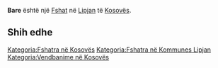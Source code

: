 {{Fshat në Kosovës
 | Emri                = Bare
| srp_N_name = Bare
| srp_N_FULL_NAME_RO = Bare
| srp_N_FULL_NAME_ND_RO = Bare
| srp_N_SORT_NAME_RG = BARE
| srp_N_FULL_NAME_RG = Bare
| srp_N_FULL_NAME_ND_RG = Bare

 | Emri (Rasa dhanore) = 
 | Figura              = 
 | Shteti              = Kosovo
 | Komuna              = Lipjan
 | Kodi postar         = 
 | Sipërfaqja          = 

 | Popullsia           = 

 | Regj. i popullsisë  = 
 | Dend. e popullsisë  = 
 | Faqja zyrtare       = 
 <!--- Koordinatat ----> 
 | Gjerësia            = 43.169444
 | Gjatësia            = 20.729444
 | Lartësia            = 
}}
'''Bare''' është një [[Fshat]] në [[Lipjan]] të [[Kosovës]].

<!-- == Gjeografia == -->
<!-- == Historia == -->
<!-- == Demografia == -->
== Shih edhe ==
{{Komuna Lipjan}}
{{Kosovo-Administrata-Cung}}

[[Kategoria:Fshatra në Kosovës]]
[[Kategoria:Fshatra në Kommunes Lipjan]]
[[Kategoria:Vendbanime në Kosovës]]